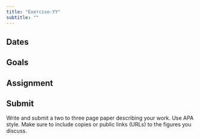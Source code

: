 ```yaml
---
title: "Exercise-YY"
subtitle: ""
---
```


## Dates {-}

## Goals {-}

## Assignment {-}

## Submit {-}

Write and submit a two to three page paper describing your work. 
Use APA style.
Make sure to include copies or public links (URLs) to the figures you discuss.
